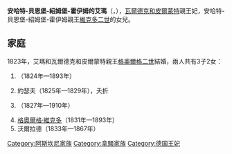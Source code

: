{{Unreferenced|time=2021-01-14T12:24:39+00:00}}
{{Infobox noble
| name        = 安哈特-貝恩堡-紹姆堡-霍伊姆的艾瑪
| title       = 瓦爾德克和皮爾蒙特親王妃
| image       = Emma von Anhalt-Bernburg-Schaumburg-Hoym.jpg
| birth_date  = {{birth_date|1802|5|20|df=yes}}
| birth_place = [[蘭河畔林堡|蘭河畔林堡]]
| death_date  = {{death date and age|1858|8|1|1802|5|20|df=yes}}
| death_place = [[巴特皮爾蒙特|巴特皮爾蒙特]]
| noble family= [[阿斯坎尼王朝|阿斯坎尼王朝]]
| father      = [[維克多二世_(安哈特-貝恩堡-紹姆堡-霍伊姆)|安哈特-貝恩堡-紹姆堡-霍伊姆親王維克多二世]]
| mother      = [[拿騷-威爾堡的阿瑪莉埃|拿騷-威爾堡的阿瑪莉埃]]
}}
'''安哈特-貝恩堡-紹姆堡-霍伊姆的艾瑪'''（{{lang-de|Emma von Anhalt-Bernburg-Schaumburg-Hoym}}，{{bd|1802年|5月20日|1858年|8月1日}}），[[瓦爾代克和皮爾蒙特親王國|瓦爾德克和皮爾蒙特]]親王妃，安哈特-貝恩堡-紹姆堡-霍伊姆親王[[維克多二世_(安哈特-貝恩堡-紹姆堡-霍伊姆)|維克多二世]]的女兒。

== 家庭 ==
1823年，艾瑪和瓦爾德克和皮爾蒙特親王[[格奧爾格二世_(瓦爾德克和皮爾蒙特)|格奧爾格二世]]結婚，兩人共有3子2女：
# {{le|奧古斯塔 (瓦爾德克和皮爾蒙特)|Princess Augusta of Waldeck-Pyrmont|奧古斯塔}}（1824年—1893年）
# 約瑟夫（1825年—1829年），夭折
# {{le|赫爾敏 (瓦爾德克和皮爾蒙特)|Princess Hermine of Waldeck and Pyrmont|赫爾敏}}（1827年—1910年）
# [[格奧爾格·維克多_(瓦爾德克和皮爾蒙特)|格奧爾格·維克多]]（1831年—1893年）
# 沃爾拉德（1833年—1867年）

{{Authority control}}
{{歐洲人物小作品}}

[[Category:阿斯坎尼家族|Category:阿斯坎尼家族]]
[[Category:拿騷家族|Category:拿騷家族]]
[[Category:德国王妃|Category:德国王妃]]